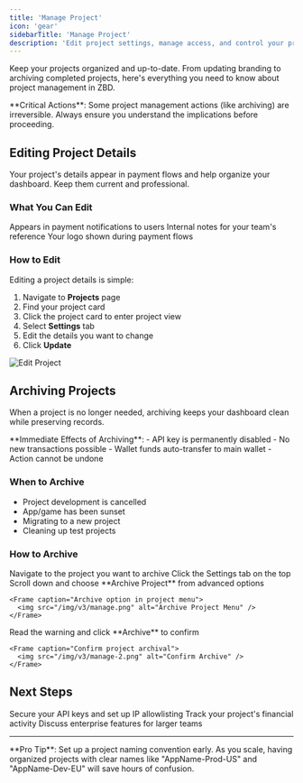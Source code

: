 ```yaml
---
title: 'Manage Project'
icon: 'gear'
sidebarTitle: 'Manage Project'
description: 'Edit project settings, manage access, and control your project lifecycle'
---
```


Keep your projects organized and up-to-date. From updating branding to archiving completed projects, here's everything you need to know about project management in ZBD.

<Warning>
  **Critical Actions**: Some project management actions (like archiving) are irreversible. Always ensure you understand the implications before proceeding.
</Warning>

## Editing Project Details

Your project's details appear in payment flows and help organize your dashboard. Keep them current and professional.

### What You Can Edit

<CardGroup cols={3}>
  <Card title="Project Name" icon="signature">
    Appears in payment notifications to users
  </Card>
  <Card title="Description" icon="text">
    Internal notes for your team's reference
  </Card>
  <Card title="Project Image" icon="image">
    Your logo shown during payment flows
  </Card>
</CardGroup>

### How to Edit

Editing a project details is simple:

1. Navigate to **Projects** page
2. Find your project card
3. Click the project card to enter project view
4. Select **Settings** tab
5. Edit the details you want to change
6. Click **Update**

<Frame caption="Edit Project Details">
  <img src="/img/v3/edit-project.png" alt="Edit Project" />
</Frame>

## Archiving Projects

When a project is no longer needed, archiving keeps your dashboard clean while preserving records.

<Warning>
  **Immediate Effects of Archiving**:
  - API key is permanently disabled
  - No new transactions possible
  - Wallet funds auto-transfer to main wallet
  - Action cannot be undone
</Warning>

### When to Archive

- Project development is cancelled
- App/game has been sunset
- Migrating to a new project
- Cleaning up test projects

### How to Archive

<Steps>
  <Step title="Open Project">
    Navigate to the project you want to archive
  </Step>
  <Step title="Select Settings Tab">
    Click the Settings tab on the top
  </Step>
  <Step title="Select Archive">
    Scroll down and choose **Archive Project** from advanced options
    
    <Frame caption="Archive option in project menu">
      <img src="/img/v3/manage.png" alt="Archive Project Menu" />
    </Frame>
  </Step>
  <Step title="Confirm Action">
    Read the warning and click **Archive** to confirm
    
    <Frame caption="Confirm project archival">
      <img src="/img/v3/manage-2.png" alt="Confirm Archive" />
    </Frame>
  </Step>
</Steps>

## Next Steps

<CardGroup cols={3}>
  <Card title="Project Security" icon="shield" href="/get-started/api-keys">
    Secure your API keys and set up IP allowlisting
  </Card>
  <Card title="Monitor Wallet" icon="chart-line" href="/get-started/project-wallet">
    Track your project's financial activity
  </Card>
  <Card title="Scale Operations" icon="rocket" href="https://cal.com/zbdpay/sales">
    Discuss enterprise features for larger teams
  </Card>
</CardGroup>

---

<Note>
  **Pro Tip**: Set up a project naming convention early. As you scale, having organized projects with clear names like "AppName-Prod-US" and "AppName-Dev-EU" will save hours of confusion.
</Note>